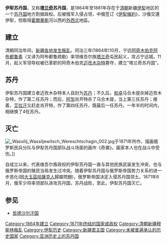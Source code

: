 '''伊犁苏丹国'''，又称'''[[塔兰奇|塔兰奇]]苏丹国'''，是1864年至1881年存在于[[清朝|清朝]]新疆[[伊犁|伊犁]]地区的一个[[苏丹国|苏丹国]]地方割据政权。后被俄军入侵占领，中俄签订《[[伊犁條約|伊犁條約]]》，沙俄交還伊犁，但取得[[霍爾果斯|霍爾果斯]]河以西的[[外西北|外西北]]地區。

==建立==
清朝同治年间，[[同治新疆回变|新疆各地发生叛乱]]。同治三年(1864年)10月，宁远[[阿奇木伯克|阿奇木伯克]][[阿布都鲁素|阿布都鲁素]]（又译为阿布都鲁疏勒）率领维吾尔族[[塔兰奇|塔兰奇]]屯民起义，攻占宁远城。11月，起义军领导权被已革职的阿奇木伯克[[迈孜木杂特|迈孜木杂特]]篡夺，建立“塔兰奇苏丹国”。

==苏丹==
伊犁苏丹国建立者迈孜木杂特本人自封为[[苏丹_(称谓)|苏丹]]；不久后，[[和卓|和卓]]马合木提杀掉迈孜木杂特，作了第二任苏丹；而后，[[阿訇|阿訇]]肖开特杀了马合木提，当上第三任苏丹；接着，[[艾拉汗|艾拉汗]]又赶走肖开特，作了第四任苏丹，既最后一任苏丹。一年半的时间内，相继换了4任苏丹。

==灭亡==
[[Image:_Wassilij_Wassiljewitsch_Wereschtschagin_002.jpg|thumb]]于1871年所作，描画俄罗斯民兵分队与伊犁苏丹国部队战斗场面的画作《奇袭》。画家本人也在战斗中受伤。]]

自成立以来，代表维吾尔族政权的伊犁苏丹国一直与其他民族武装发生冲突，也与俄罗斯帝国的殖民当局发生过冲突。随着伊犁苏丹国与俄罗斯帝国势力关系的进一步恶化(因[[大玉茲|大玉茲]][[哈薩克人|哈薩克人]]歸屬問題)，俄罗斯帝国决定入侵苏丹国领土。1871年6月，俄军少将{{link-ru|格拉西姆·科尔帕科夫斯基|Гера́сим Алексе́евич Колпако́вский}}率领部队进攻苏丹国，苏丹战败，至此，伊犁苏丹国灭亡。

==参见==
* [[哲德沙尔汗国|哲德沙尔汗国]]

[[Category:1864年建立|Category:1864年建立]]
[[Category:1871年终结的国家或政权|Category:1871年终结的国家或政权]]
[[Category:清朝新疆穆斯林叛乱|Category:清朝新疆穆斯林叛乱]]
[[Category:伊犁历史|Category:伊犁历史]]
[[Category:新疆君主国|Category:新疆君主国]]
[[Category:未被普遍承认的历史国家|Category:未被普遍承认的历史国家]]
[[Category:亚洲历史上的苏丹国|Category:亚洲历史上的苏丹国]]